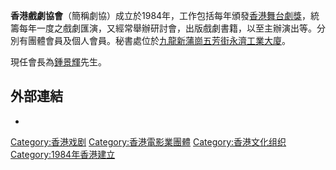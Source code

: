 '''香港戲劇協會'''（簡稱劇協）成立於1984年，工作包括每年頒發[[香港舞台劇獎|香港舞台劇獎]]，統籌每年一度之戲劇匯演，又經常舉辦研討會，出版戲劇書籍，以至主辦演出等。分別有團體會員及個人會員。秘書處位於[[九龍|九龍]][[新蒲崗|新蒲崗]][[五芳街|五芳街]][[永濟工業大廈|永濟工業大廈]]。

現任會長為[[鍾景輝|鍾景輝]]先生。

==外部連結==
*{{official website}}

{{Hk-org-stub}}
[[Category:香港戏剧|Category:香港戏剧]]
[[Category:香港電影業團體|Category:香港電影業團體]]
[[Category:香港文化组织|Category:香港文化组织]]
[[Category:1984年香港建立|Category:1984年香港建立]]